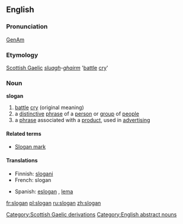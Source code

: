 {{wikipedia}}
==English==

===Pronunciation===
{{rfap}}
[[w:General American|GenAm]] {{IPA|[&#712;slog&#601;n]}}

===Etymology===
[[Scottish Gaelic]] ''[[sluagh]]-[[gairm|ghairm]]'' '[[battle]] [[cry]]'

===Noun===
'''slogan'''
# [[battle]] [[cry]] (original meaning)
# a [[distinctive]] [[phrase]] of a [[person]] or [[group]] of [[people]]
# a [[phrase]] associated with a [[product]], used in [[advertising]]

====Related terms====
*[[Slogan mark]]

====Translations====
{{top}}
*Finnish: [[slogani]]
*French: slogan
{{mid}}
*Spanish: [[eslogan]] {{m}}, [[lema]] {{m}}
{{bottom}}

[[Category:Scottish Gaelic derivations]]
[[Category:English abstract nouns]]

[[fr:slogan]]
[[pl:slogan]]
[[ru:slogan]]
[[zh:slogan]]